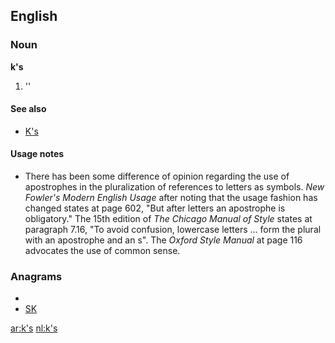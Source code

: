 {{also|ks|KS|kS|K's}}

==English==

===Noun===
'''k's'''

# ''{{plural of|[[k]]}}

====See also====
*[[K's]]

====Usage notes====
*There has been some difference of opinion regarding the use of apostrophes in the pluralization of references to letters as symbols.  ''New Fowler's Modern English Usage'' after noting that the usage fashion has changed states at page 602, "But after letters an apostrophe is obligatory."    The 15th edition of ''The Chicago Manual of Style'' states at paragraph 7.16, "To avoid confusion, lowercase letters ... form the plural with an apostrophe and an s".  The ''Oxford Style Manual'' at page 116 advocates the use of common sense.

===Anagrams===
* {{alphagram|ks}}
* [[SK#English|SK]]

[[ar:k's]]
[[nl:k's]]